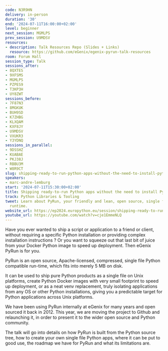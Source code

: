 ```yaml
---
code: N3R9HN
delivery: in-person
duration: '30'
end: '2024-07-11T16:00:00+02:00'
level: beginner
next_session: MGMLPS
prev_session: U9MDSV
resources:
- description: Talk Resources Repo (Slides + Links)
  resource: https://github.com/eGenix/egenix-pyrun-talk-resources
room: Forum Hall
session_type: Talk
sessions_after:
- 8QXTES
- 9XFSMS
- MGMLPS
- PZPES9
- T3KP3H
- UY8ZWT
sessions_before:
- 7F87N3
- 8MGKUK
- BUH9SD
- K7ZHBG
- KLXQAM
- KXF8JY
- U9MDSV
- VXUKR3
- Y3YDNQ
sessions_in_parallel:
- 9DSSHZ
- KUABAE
- PKJ38J
- RBBU3M
- W8R9CT
slug: shipping-ready-to-run-python-apps-without-the-need-to-install-python
speakers:
- marc-andre-lemburg
start: '2024-07-11T15:30:00+02:00'
title: Shipping ready-to-run Python apps without the need to install Python
track: Python Libraries & Tooling
tweet: Learn about PyRun, your friendly and lean, open source, single file 5 MB Python
  runtime.
website_url: https://ep2024.europython.eu/session/shipping-ready-to-run-python-apps-without-the-need-to-install-python
youtube_url: https://youtube.com/watch?v=cje1EmmeNLQ
---
```


Have you ever wanted to ship a script or application to a friend or client, without requiring a specific Python installation or providing complex installation instructions ? Or you want to squeeze out that last bit of juice from your Docker Python image to speed up deployment. Then eGenix PyRun is for you.

PyRun is an open source, Apache-licensed, compressed, single file Python compatible run-time, which fits into merely 5 MB on disk.

It can be used to ship pure Python products as a single file on Unix platforms, create Python Docker images with very small footprint to speed up deployment, or as a neat venv replacement, truly isolating applications from any OS or other Python installations, giving you a predictable target for Python applications across Unix platforms.

We have been using PyRun internally at eGenix for many years and open sourced it back in 2012. This year, we are moving the project to Github and relaunching it, in order to present it to the wider open source and Python community.

The talk will go into details on how PyRun is built from the Python source tree, how to create your own single file Python apps, where it can be put to good use, the roadmap we have for PyRun and what its limitations are.
